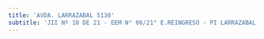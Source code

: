 ```yaml
---
title: 'AVDA. LARRAZABAL 5130'
subtitle: 'JII Nº 10 DE 21 - EEM N° 06/21° E.REINGRESO - PI LARRAZABAL - EPC N° 02 MAESTRO EDUARDO LUIS VICENTE - CAIYJ CLUB DE JOVENES LUGANO I y II - CAIYJ CLUB LOLA MORA - ESC. DE COM. N° 35 LEOPOLDO MARECHAL'
---
```



